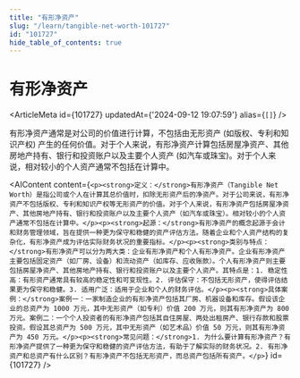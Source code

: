 ```yaml
---
title: "有形净资产"
slug: "/learn/tangible-net-worth-101727"
id: "101727"
hide_table_of_contents: true
---
```



# 有形净资产

<ArticleMeta id={101727} updatedAt={'2024-09-12 19:07:59'} alias={`[]`} />
<div className='border-solid border-b border-t-0 my-4 border-[var(--ifm-color-gray-300)]' />

有形净资产通常是对公司的价值进行计算，不包括由无形资产 (如版权、专利和知识产权) 产生的任何价值。对于个人来说，有形净资产计算包括房屋净资产、其他房地产持有、银行和投资账户以及主要个人资产 (如汽车或珠宝)。对于个人来说，相对较小的个人资产通常不包括在计算中。

<AIContent content={`<p><strong>定义：</strong>有形净资产（Tangible Net Worth）是指公司或个人在计算其总价值时，扣除无形资产后的净资产。对于公司来说，有形净资产不包括版权、专利和知识产权等无形资产的价值。对于个人来说，有形净资产包括房屋净资产、其他房地产持有、银行和投资账户以及主要个人资产（如汽车或珠宝）。相对较小的个人资产通常不包括在计算中。</p><p><strong>起源：</strong>有形净资产的概念起源于会计和财务管理领域，旨在提供一种更为保守和稳健的资产评估方法。随着企业和个人资产结构的复杂化，有形净资产成为评估实际财务状况的重要指标。</p><p><strong>类别与特点：</strong>有形净资产可以分为两大类：企业有形净资产和个人有形净资产。企业有形净资产主要包括固定资产（如厂房、设备）和流动资产（如库存、应收账款）。个人有形净资产则主要包括房屋净资产、其他房地产持有、银行和投资账户以及主要个人资产。其特点是：1. 稳定性高：有形资产通常具有较高的稳定性和可变现性。2. 评估保守：不包括无形资产，使得评估结果更为保守和稳健。3. 适用广泛：适用于企业和个人的财务评估。</p><p><strong>具体案例：</strong>案例一：一家制造企业的有形净资产包括其厂房、机器设备和库存。假设该企业的总资产为 1000 万元，其中无形资产（如专利）价值 200 万元，则其有形净资产为 800 万元。案例二：一个个人投资者的有形净资产包括其自住房屋、两处出租房产、银行存款和股票投资。假设其总资产为 500 万元，其中无形资产（如艺术品）价值 50 万元，则其有形净资产为 450 万元。</p><p><strong>常见问题：</strong>1. 为什么要计算有形净资产？有形净资产提供了一种更为保守和稳健的资产评估方法，有助于了解实际的财务状况。2. 有形净资产和总资产有什么区别？有形净资产不包括无形资产，而总资产包括所有资产。</p>`} id={101727} />
